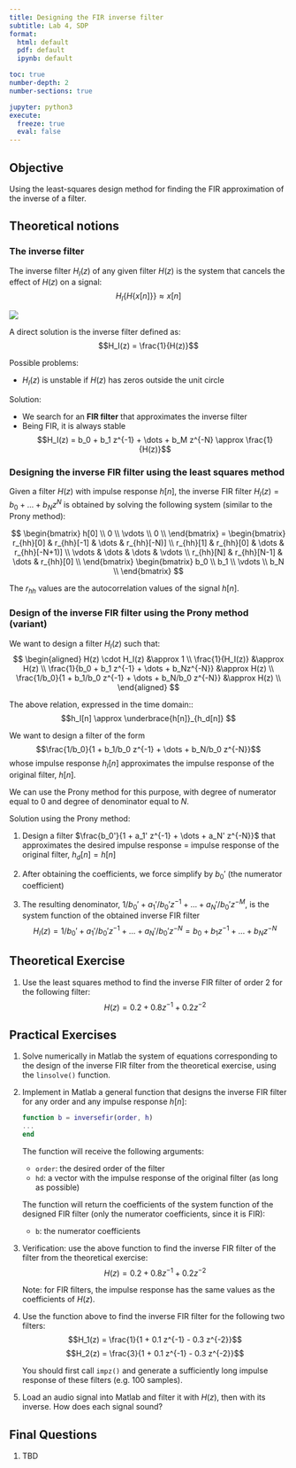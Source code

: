 ```yaml
---
title: Designing the FIR inverse filter
subtitle: Lab 4, SDP
format: 
  html: default
  pdf: default
  ipynb: default

toc: true
number-depth: 2
number-sections: true

jupyter: python3
execute:
  freeze: true
  eval: false
---
```


<!-- 

## Aplicații ale metodelor din familia Pade / Prony / Shanks 

Contextul tuturor acestor metode este următorul:

Avem un sistem cu răspuns la impuls cunoscut $h[n]$, posibil foarte lung (IIR-like). Ne interesează să cunoaștem parametrii $a_k$ și $b_k$ ai sistemului care l-a generat, care sunt în număr mult mai mic.

Posibile scopuri:
- Implementare eficientă: mult mai puține calcule
- Clasificarea semnalului: număr mic și fix de parametri, care caracterizează întreg semnalul
- Egalizare de canal: anularea efectului nedorit cauzat de $h[n]$

### Funcțiile folosite

1. Metoda Pade implementată la laborator
2. Metoda Prony implementată la laborator
3. Metoda Shanks, implementată in Matlab cu numele `prony()`  (nu e disponibilă în varianta *live*, care folosește Octave)

Rulați celulele de mai jos pentru a defini funcțiile.


```matlab
function [b,a] = metodapade(ordin, hd)

    B = hd(1 : 2*ordin+1)';

    Adreapta = [ eye(ordin+1) ; zeros(ordin,ordin+1) ];

    for i=1:ordin
        % coloana numarul i
        A(:,i) = [ zeros(i,1) ; -hd(1 : 2*ordin+1 - i)'];
    end    
    A = [A Adreapta];

    X = linsolve(A,B);
    a = X(1:ordin);
    b = X(ordin+1 : 2*ordin+1);

end  # end function
```


```matlab
function r = xcorr_prony(x, k, l, M)
    % Computes restricted autocorrelation for the Prony method
    % Inputs:
    %  x = the input vector
    %  k,l = the element to compute
    %  M = the degree of the numerator polynomial B(z)
    % Returns:
    %  r = rxx[k,l] = rxx[k-l]

    x(1 : M+1-max(k,l)) = 0; % Setăm primele valori la 0
    rxx = xcorr(x);          % Calculeaza autocorelatia partiala

    % Returneaza doar o singura valoare, rxx[k-l]
    L = length(x);
    r = rxx(L + k-l);
end

function [b,a] = metodaprony(ordin, hd)
    % Nicolae Cleju

    % Se creeaza A
    for i=1:ordin
        for j=1:ordin
            A(i,j) = xcorr_prony(hd, i, j, ordin);
        end
    end
    % Se creeaza B
    for i=1:ordin
        B(i,1) = -xcorr_prony(hd, i, 0, ordin);
    end
    % Se rezolva sistemul AX=B
    a = linsolve(A,B);

    % Calculeaza b
    for n=0:ordin
        % Primele ecuatii de la metode Pade
        b(1+n) = hd(n+1) + sum(a(1:n)' .* hd(n:-1:1));
    end
    b=b';
end
```

## Egalizare de canal

Se transmite un semnal $x[n]$ pe un canal care alterează semnalul prin funcția de transfer $H(z)$.

Nu cunoaștem $H(z)$, dar putem măsura răspunsul la impuls: trimitem un impuls $\delta[n]$, măsurăm ieșirea $h[n]$.

Vrem să anulăm efectul lui $H(z)$ astfel:
- estimăm $H(z)$ prin metodele cunoscute
- aplicăm asupra oricărei ieșitri **filtrul invers** $\frac{1}{H(z)}$

### Aplicație

Avem un canal care introduce distorsiuni, prin următoarele funcții (diferite variante):



```matlab
function y = distort(x)
    % Distort a signal x
    b = [0.6, 0.5, 0.2, 0.1, 0.2, 0.2, 0.2, 0.2, 0.2, 0.2, 0.1];
    a = [1,-0.5];
    y = filter(b, a, x);
end

function y = distortN(x)
    % Distort a signal x, add noise
    y = distort(x);
    noise = randn(size(y));
    y = y + noise * norm(y) / norm(noise) / 60;
end

function y = distort2(x)
    % Distort a signal x
    b = [0.2, 0.5, 0.2, 0.6, 0.2, 0.2, 0.2, 0.2, 0.2, 0.2, 0.1];
    a = [1,-0.5];
    y = filter(b, a, x);
end

function y = distort2N(x)
    % Distort a signal x, add noise
    y = distort2(x);
    noise = randn(size(y));
    y = y + noise * norm(y) / norm(noise) / 60;
end
```

De exemplu, pentru semnalul `x` de mai jos, ieșirea distorsionată cu `distort()` este următoarea:


```matlab
x = [zeros(1, 10) 2*ones(1,20) zeros(1,10) linspace(1, 2.5, 40) 2.5*ones(1,10) zeros(1, 15)];
plot(x)
```


```matlab
y = distort(x);
plot(y)
```

Calcluați și afișați semnalul distorsionat cu celelalte funcții. Care e diferența?


```matlab
% TODO: write here for distortN()
yN = ...
plot(yN)
```


```matlab
% TODO: write here for distort2()
y2 = ...
plot(y2)
```


```matlab
% TODO: write here for distort2N()
y2N = ...
plot(y2N)
```

#### Cerințe

Estimați **filtrul invers** al distorsiunilor pentru a anula efectele acestuia, pe cât posibil.

Pași:
1. Calculați răspunsul la impuls $h_{canal}[n]$ al distorsiunii
2. Estimați parametrii sistemului $H(z)$ cu funcțiile Pade/Prony/etc
   - calculați răspunsul la impuls $h[n]$ cu `impz()`
   - afișați pe aceeasi figură $h_{canal}[n]$ și $h[n$ 
   - comparați coeficienții $b$ și $a$ obținuți cu cei din funcțiile `distort()`
3. Afișați polii și zerourile filtrului estimat, folosind funcția `zplane()`
3. Aplicați semnalului `y` filtrul invers $\frac{1}{H(z)}$, folosind funcția `filter()`
4. Comparați semnalul obținut `xrec` cu originalul `x`
   - afișați-le pe aceeasi figură



```matlab
% Compute and show the impulse response of the distortion
hcanal = distort( ... );
plot(hcanal)
```


```matlab
% Estimate the parameters b_k and a_k with one of the functions
[b,a] = ...

% Add a_0 in front (a_0 = 1)
a = [1; a]

```


```matlab
% Compute impulse response of the filter we obtained, and plot it
hest = ...
plot(hest)
```


```matlab

% Plot hcanal and hest on the same figure
plot( ... )
```


```matlab
% Plot the pole-zero plot of the designed filter, using zplane()
...
```


```matlab
% Apply inverse filter to the distorted signal y
xrec = ...

% Plot original signal x and the recovered xrec
plot([x', xrec'])
``` -->

## Objective

Using the least-squares design method for finding the FIR approximation of the inverse of a filter.

## Theoretical notions

### The inverse filter

The inverse filter $H_I(z)$ of any given filter $H(z)$ is the system that cancels the effect of $H(z)$ on a signal:
$$H_I \lbrace  H \lbrace x[n] \rbrace \rbrace \approx x[n]$$

![](img/FIRinverse.png)

A direct solution is the inverse filter defined as:
$$H_I(z) = \frac{1}{H(z)}$$

Possible problems:

- $H_I(z)$ is unstable if $H(z)$ has zeros outside the unit circle

Solution:

- We search for an **FIR filter** that approximates the inverse filter
- Being FIR, it is always stable
  $$H_I(z) = b_0 + b_1 z^{-1} + \dots + b_M z^{-N} \approx \frac{1}{H(z)}$$

### Designing the inverse FIR filter using the least squares method

Given a filter $H(z)$ with impulse response $h[n]$, 
the inverse FIR filter $H_I(z) = b_0 + ... + b_Nz^{N}$ is obtained by solving the following system (similar to the Prony method):

$$
\begin{bmatrix} 
h[0] \\ 
0 \\ 
\vdots \\ 
0 \\ 
\end{bmatrix}
=
\begin{bmatrix}
r_{hh}[0] & r_{hh}[-1] & \dots & r_{hh}[-N)] \\
r_{hh}[1] & r_{hh}[0] & \dots & r_{hh}[-N+1)] \\
\vdots & \dots & \dots & \vdots \\ 
r_{hh}[N] & r_{hh}[N-1] & \dots & r_{hh}[0] \\
\end{bmatrix}
\begin{bmatrix} 
b_0 \\ 
b_1 \\ 
\vdots \\ 
b_N \\ 
\end{bmatrix}
$$

The $r_{hh}$ values are the autocorrelation values of the signal $h[n]$.

### Design of the inverse FIR filter using the Prony method (variant)

We want to design a filter $H_I(z)$ such that:
$$
\begin{aligned}
H(z) \cdot H_I(z) &\approx 1 \\
\frac{1}{H_I(z)} &\approx H(z) \\
\frac{1}{b_0 + b_1 z^{-1} + \dots + b_Nz^{-N}} &\approx H(z) \\
\frac{1/b_0}{1 + b_1/b_0 z^{-1} + \dots + b_N/b_0 z^{-N}} &\approx H(z) \\
\end{aligned}
$$

The above relation, expressed in the time domain::
$$h_I[n] \approx \underbrace{h[n]}_{h_d[n]} $$

We want to design a filter of the form $$\frac{1/b_0}{1 + b_1/b_0 z^{-1} + \dots + b_N/b_0 z^{-N}}$$ whose impulse response $h_I[n]$ 
approximates the impulse response of the original filter, $h[n]$.

We can use the Prony method for this purpose, with degree of numerator equal to $0$ and degree of denominator equal to $N$.

Solution using the Prony method:

1. Design a filter $\frac{b_0'}{1 + a_1' z^{-1} + \dots + a_N' z^{-N}}$ that approximates 
   the desired impulse response = impulse response of the original filter, $h_d[n] = h[n]$

2. After obtaining the coefficients, we force simplify by $b_0'$ (the numerator coefficient)

3. The resulting denominator, $1/b_0' + a_1'/b_0' z^{-1} + \dots + a_N'/b_0' z^{-M}$, is the system function of the obtained inverse FIR filter
    $$H_I(z) = 1/b_0' + a_1'/b_0' z^{-1} + \dots + a_N'/b_0' z^{-N} = b_0 + b_1 z^{-1} + \dots + b_Nz^{-N}$$

## Theoretical Exercise

1. Use the least squares method to find the inverse FIR filter of order 2 for the following filter:
   $$H(z) = 0.2 + 0.8 z^{-1} + 0.2 z^{-2}$$

## Practical Exercises

1. Solve numerically in Matlab the system of equations corresponding to the design of the inverse FIR filter from the theoretical exercise,
   using the `linsolve()` function.

2. Implement in Matlab a general function that designs the inverse FIR filter for any order and any impulse response $h[n]$:

    ```matlab
    function b = inversefir(order, h)
    ...
    end
    ```
    
    The function will receive the following arguments:

    - `order`: the desired order of the filter
    - `hd`: a vector with the impulse response of the original filter (as long as possible)

    The function will return the coefficients of the system function of the designed FIR filter (only the numerator coefficients, since it is FIR):

    - `b`: the numerator coefficients

3. Verification: use the above function to find the inverse FIR filter of the filter from the theoretical exercise:
   $$H(z) = 0.2 + 0.8 z^{-1} + 0.2 z^{-2}$$

   Note: for FIR filters, the impulse response has the same values as the coefficients of $H(z)$.

4. Use the function above to find the inverse FIR filter for the following two filters:
   $$H_1(z) = \frac{1}{1 + 0.1 z^{-1} - 0.3 z^{-2}}$$
   $$H_2(z) = \frac{3}{1 + 0.1 z^{-1} - 0.3 z^{-2}}$$

   You should first call `impz()` and generate a sufficiently long impulse response of these filters (e.g. 100 samples).

5. Load an audio signal into Matlab and filter it with $H(z)$, then with its inverse. How does each signal sound?


## Final Questions

1. TBD


<!-- 

### Implementare

Scrieți o funcție care obține filtrul FIR invers:


```matlab
function [b] = FIRinvers(ord, h)

    % TODO: write code here

end
```

### Aplicație

Aplicăm această metodă distorsiunilor de tip `distort2()` care nu pot fi anulate cu metodele precedente.

Calculăm filtrul invers și îl aplicăm semnalului distorsionat.


```matlab
h = distort2([1 zeros(1,30)]);

b = FIRinvers( ... );

xrec = filter( ... );

plot([x', xrec'])

```

## Implementare eficientă / identificare de sistem

Descărcați și dezarhivați ecourile (reverb-urile) disponibile pe pagina [https://www.voxengo.com/impulses/](https://www.voxengo.com/impulses/)

Încărcați unul dintre cele mai scurte (de ex. `Direct Cabinet N2.wav`) și aplicați-l asupra unei melodii.


```matlab
% Load impulse response, keep a single column, plot it
[h, Fs2] = ...
h = h(:, 1);
plot(h)

% Load signal, keep a single column
...

% Apply reverb = convolution between `x` and `h`
y = ...
```

Să afișăm primele 200 eșantioane din `h`:


```matlab
plot(h(1:200))
```

### Problema

Dacă lungimea lui $h$ este L, câte calcule se fac la aplicarea convoluției?

- L înmulțiri pentru fiecare eșantion al iesirii $y$
- sunt $F_s$ eșantioane pe secundă în $y$
- total = 

Dacă am reuși să exprimăm $h$ ca un răspuns la impuls al unui sistem IIR de gradul `ord`, 
am putea implementa sistemul cu ecuația sistemului, care utilizează doar `2*ord +1` multiplicări.

### Soluție

Utilizăm metodele tip Prony pentru a găsi un sistem al cărui $h[n]$ aproximează $h_d$-ul dorit.

Aproximați semnalul $h$ prin metoda Pade / Prony, încercând diverse valori ale lui `ord`.

- rulați funcția și obțineți coeficienții `b` și `a`
- având $b_k$ și $a_k$, calculați răspunsul la impuls obținut $h[n]$ pentru primele 44100 eșantioane cu `impz()`
- afișați semnalele $h[n]$ (cel proiectat) și $h_d[n]$ (cel țintă) pe aceeași figură, pentru comparație
- calculați eroarea dintre cele două semnale cu formula:
  $$E = \sum_n (h[n] - h_d[n])^2$$


```matlab
% TODO: write here
```

O problemă importantă este că primele eșantioanele ale lui $h$ sunt foarte mici și irelevante, iar metodele Pade & Prony 
aleg o parte din coeficienți pe baza acestora. 

Se poate încerca eliminarea primelor eșantioane din semnalul $h$.



## Exercițiu / Exemplu la tablă

1. Folosiți metoda celor mai mici pătrate pentru a găsi filtrul FIR invers de ordinul 2 al filtrului:
   $$H(z) = 0.2 + 0.8 z^{-1} + 0.2 z^{-2}$$ -->
